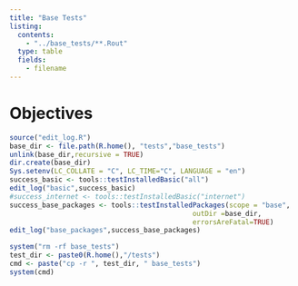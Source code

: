 ```yaml
---
title: "Base Tests"
listing:
  contents:
    - "../base_tests/**.Rout"
  type: table
  fields: 
    - filename
---
```


# Objectives


```r
source("edit_log.R")
base_dir <- file.path(R.home(), "tests","base_tests")
unlink(base_dir,recursive = TRUE)
dir.create(base_dir)
Sys.setenv(LC_COLLATE = "C", LC_TIME="C", LANGUAGE = "en")
success_basic <- tools::testInstalledBasic("all")
edit_log("basic",success_basic)
#success_internet <- tools::testInstalledBasic("internet")
success_base_packages <- tools::testInstalledPackages(scope = "base", 
                                             outDir =base_dir,
                                             errorsAreFatal=TRUE)
edit_log("base_packages",success_base_packages)

system("rm -rf base_tests")
test_dir <- paste0(R.home(),"/tests")
cmd <- paste("cp -r ", test_dir, " base_tests")
system(cmd)

```

